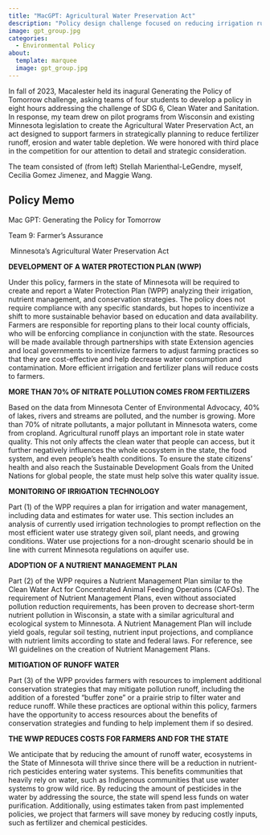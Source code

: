 ```yaml
---
title: "MacGPT: Agricultural Water Preservation Act"
description: "Policy design challenge focused on reducing irrigation runoff and overuse in Minnesota farms."
image: gpt_group.jpg
categories:
  - Environmental Policy
about:
  template: marquee
  image: gpt_group.jpg
---
```


In fall of 2023, Macalester held its inagural Generating the Policy of Tomorrow challenge, asking teams of four students to develop a policy in eight hours addressing the challenge of SDG 6, Clean Water and Sanitation. In response, my team drew on pilot programs from Wisconsin and existing Minnesota legislation to create the Agricultural Water Preservation Act, an act designed to support farmers in strategically planning to reduce fertilizer runoff, erosion and water table depletion. We were honored with third place in the competition for our attention to detail and strategic consideration.

The team consisted of (from left) Stellah Marienthal-LeGendre, myself, Cecilia Gomez Jimenez, and Maggie Wang.

## Policy Memo

```{=html}
<html><head><meta content="text/html; charset=UTF-8" http-equiv="content-type">
</head><body class="c3 doc-content"><p class="c6"><span class="c2 c1">Mac GPT: Generating the Policy for Tomorrow</span></p><p class="c6"><span class="c2 c1">Team 9: Farmer&rsquo;s Assurance</span></p><p class="c6"><span class="c1">&nbsp;</span><span class="c2 c5">Minnesota&rsquo;s Agricultural Water Preservation Act</span></p><p class="c4 c6"><span class="c2 c5"></span></p><p class="c0"><span class="c2 c5"><b>DEVELOPMENT OF A WATER PROTECTION PLAN (WWP)</b></span></p><p class="c0"><span class="c1">Under this policy, farmers in the state of Minnesota will be required to create and report a Water Protection Plan (WPP) analyzing their irrigation, nutrient management, and conservation strategies</span><span class="c2 c1">. The policy does not require compliance with any specific standards, but hopes to incentivize a shift to more sustainable behavior based on education and data availability. Farmers are responsible for reporting plans to their local county officials, who will be enforcing compliance in conjunction with the state. Resources will be made available through partnerships with state Extension agencies and local governments to incentivize farmers to adjust farming practices so that they are cost-effective and help decrease water consumption and contamination. More efficient irrigation and fertilizer plans will reduce costs to farmers.</span></p><p class="c0 c4"><span class="c1 c2"></span></p><p class="c0"><span class="c2 c5"><b>MORE THAN 70% OF NITRATE POLLUTION COMES FROM FERTILIZERS</b></span></p><p class="c0"><span class="c1">Based on the data from Minnesota Center of Environmental Advocacy, 40% of lakes, rivers and streams are polluted, and the number is growing. </span><span class="c1 c7">More than 70% of nitrate pollutants, a major pollutant in Minnesota waters, come from cropland. </span><span class="c2 c1">Agricultural runoff plays an important role in state water quality. This not only affects the clean water that people can access, but it further negatively influences the whole ecosystem in the state, the food system, and even people&rsquo;s health conditions. To ensure the state citizens&rsquo; health and also reach the Sustainable Development Goals from the United Nations for global people, the state must help solve this water quality issue. </span></p><p class="c0 c4"><span class="c2 c1"></span></p><p class="c0"><span class="c2 c5"><b>MONITORING OF IRRIGATION TECHNOLOGY</b></span></p><p class="c0"><span class="c2 c1">Part (1) of the WPP requires a plan for irrigation and water management, including data and estimates for water use. This section includes an analysis of currently used irrigation technologies to prompt reflection on the most efficient water use strategy given soil, plant needs, and growing conditions. Water use projections for a non-drought scenario should be in line with current Minnesota regulations on aquifer use.</span></p><p class="c0 c4"><span class="c2 c1"></span></p><p class="c0"><span class="c2 c5"><b>ADOPTION OF A NUTRIENT MANAGEMENT PLAN</b></span></p><p class="c0"><span class="c1">Part (2) of the WPP requires a Nutrient Management Plan similar to the </span><span class="c1">Clean Water Act</span><span class="c2 c1">&nbsp;for Concentrated Animal Feeding Operations (CAFOs). The requirement of Nutrient Management Plans, even without associated pollution reduction requirements, has been proven to decrease short-term nutrient pollution in Wisconsin, a state with a similar agricultural and ecological system to Minnesota. A Nutrient Management Plan will include yield goals, regular soil testing, nutrient input projections, and compliance with nutrient limits according to state and federal laws. For reference, see WI guidelines on the creation of Nutrient Management Plans.</span></p><p class="c0 c4"><span class="c2 c1"></span></p><p class="c0"><span class="c2 c5"><b>MITIGATION OF RUNOFF WATER</b></span></p><p class="c0"><span class="c2 c1">Part (3) of the WPP provides farmers with resources to implement additional conservation strategies that may mitigate pollution runoff, including the addition of a forested &ldquo;buffer zone&rdquo; or a prairie strip to filter water and reduce runoff. While these practices are optional within this policy, farmers have the opportunity to access resources about the benefits of conservation strategies and funding to help implement them if so desired.</span></p><p class="c0 c4"><span class="c2 c1"></span></p><p class="c0"><span class="c2 c5"><b>THE WWP REDUCES COSTS FOR FARMERS AND FOR THE STATE</b></span></p><p class="c0"><span class="c1">We anticipate that by reducing the amount of runoff water, ecosystems in the State of Minnesota will thrive since there will be a reduction in nutrient-rich pesticides entering water systems. This benefits communities that heavily rely on water, such as Indigenous communities that use water systems to grow wild rice. By reducing the amount of pesticides in the water by addressing the source, the state will spend less funds on water purification. Additionally, using estimates taken from past implemented policies, we project that farmers will save money by reducing costly inputs, such as fertilizer and chemical pesticides.</span></p></body></html>
```
